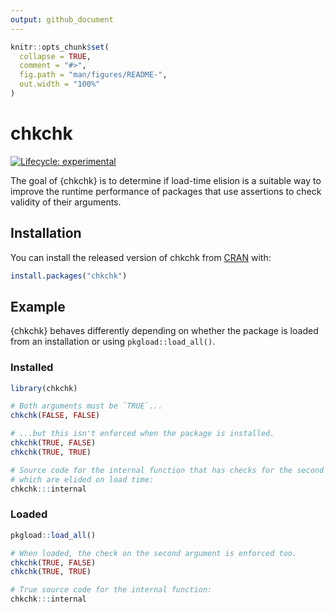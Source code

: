 ```yaml
---
output: github_document
---
```


<!-- README.md is generated from README.Rmd. Please edit that file -->

```r
knitr::opts_chunk$set(
  collapse = TRUE,
  comment = "#>",
  fig.path = "man/figures/README-",
  out.width = "100%"
)
```

# chkchk

<!-- badges: start -->
[![Lifecycle: experimental](https://img.shields.io/badge/lifecycle-experimental-orange.svg)](https://www.tidyverse.org/lifecycle/#experimental)
<!-- badges: end -->

The goal of {chkchk} is to determine if load-time elision is a suitable way to improve the runtime performance of packages that use assertions to check validity of their arguments.

## Installation

You can install the released version of chkchk from [CRAN](https://CRAN.R-project.org) with:

``` r
install.packages("chkchk")
```

## Example

{chkchk} behaves differently depending on whether the package is loaded from an installation or using `pkgload::load_all()`.

### Installed

```r
library(chkchk)

# Both arguments must be `TRUE`...
chkchk(FALSE, FALSE)

# ...but this isn't enforced when the package is installed.
chkchk(TRUE, FALSE)
chkchk(TRUE, TRUE)

# Source code for the internal function that has checks for the second argument
# which are elided on load time:
chkchk:::internal
```


### Loaded

```r
pkgload::load_all()

# When loaded, the check on the second argument is enforced too.
chkchk(TRUE, FALSE)
chkchk(TRUE, TRUE)

# True source code for the internal function:
chkchk:::internal
```
